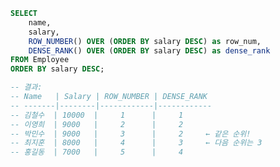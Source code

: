 
```sql
SELECT 
    name, 
    salary,
    ROW_NUMBER() OVER (ORDER BY salary DESC) as row_num,
    DENSE_RANK() OVER (ORDER BY salary DESC) as dense_rank
FROM Employee
ORDER BY salary DESC;

-- 결과:
-- Name   | Salary | ROW_NUMBER | DENSE_RANK
-- -------|--------|------------|------------
-- 김철수  | 10000  |     1      |     1
-- 이영희  | 9000   |     2      |     2
-- 박민수  | 9000   |     3      |     2     ← 같은 순위!
-- 최지훈  | 8000   |     4      |     3     ← 다음 순위는 3
-- 홍길동  | 7000   |     5      |     4
```